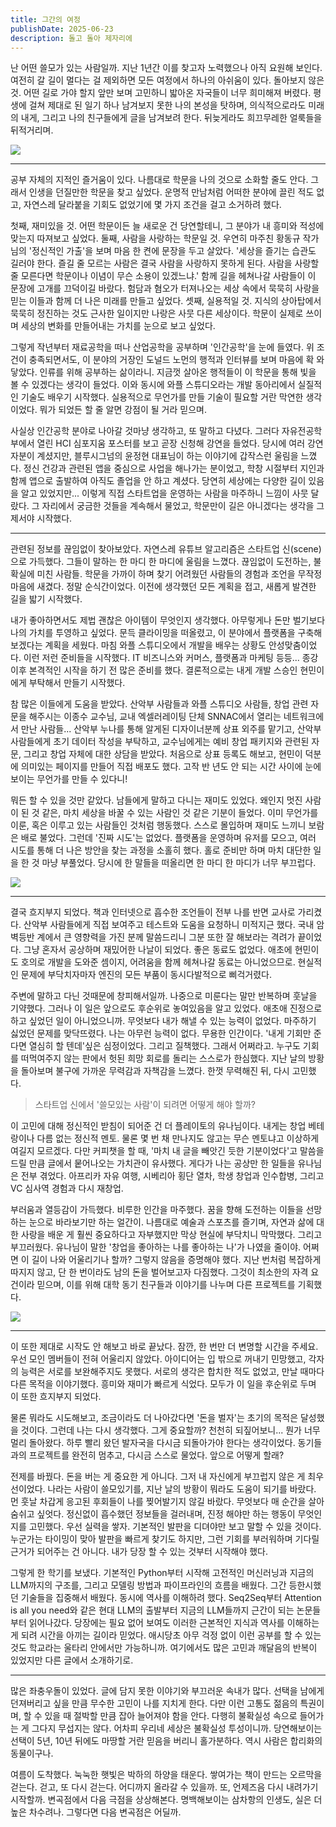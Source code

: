 ```yaml
---
title: 그간의 여정
publishDate: 2025-06-23
description: 돌고 돌아 제자리에
---
```


난 어떤 쓸모가 있는 사람일까. 지난 1년간 이를 찾고자 노력했으나 아직 요원해 보인다. 여전히 갈 길이 멀다는 걸 제외하면 모든 여정에서 하나의 아쉬움이 있다. 돌아보지 않은 것. 어떤 길로 가야 할지 앞만 보며 고민하니 밟아온 자국들이 너무 희미해져 버렸다. 평생에 걸쳐 제대로 된 일기 하나 남겨보지 못한 나의 본성을 탓하며, 의식적으로라도 미래의 내게, 그리고 나의 친구들에게 글을 남겨보려 한다. 뒤늦게라도 희끄무레한 얼룩들을 뒤적거리며.

![](/writing/personal-essay/itinerary/IMG_7444.jpeg)

---

공부 자체의 지적인 즐거움이 있다. 나름대로 학문을 나의 것으로 소화할 줄도 안다. 그래서 인생을 던질만한 학문을 찾고 싶었다. 운명적 만남처럼 어떠한 분야에 끌린 적도 없고, 자연스레 달라붙을 기회도 없었기에 몇 가지 조건을 걸고 소거하려 했다.

첫째, 재미있을 것. 어떤 학문이든 늘 새로운 건 당연할테니, 그 분야가 내 흥미와 적성에 맞는지 따져보고 싶었다. 둘째, 사람을 사랑하는 학문일 것. 우연히 마주친 황동규 작가님의 '정신적인 가출'을 보며 마음 한 켠에 문장을 두고 살았다. '세상을 즐기는 습관도 길러야 한다. 즐길 줄 모르는 사람은 결국 사람을 사랑하지 못하게 된다. 사람을 사랑할 줄 모른다면 학문이나 이념이 무슨 소용이 있겠느냐.' 함께 길을 헤쳐나갈 사람들이 이 문장에 고개를 끄덕이길 바랐다. 험담과 혐오가 터져나오는 세상 속에서 묵묵히 사랑을 믿는 이들과 함께 더 나은 미래를 만들고 싶었다. 셋째, 실용적일 것. 지식의 상아탑에서 묵묵히 정진하는 것도 근사한 일이지만 나랑은 사뭇 다른 세상이다. 학문이 실제로 쓰이며 세상의 변화를 만들어내는 가치를 눈으로 보고 싶었다.

그렇게 작년부터 재료공학을 떠나 산업공학을 공부하며 '인간공학'을 눈에 들였다. 위 조건이 충족되면서도, 이 분야의 거장인 도널드 노먼의 행적과 인터뷰를 보며 마음에 확 와닿았다. 인류를 위해 공부하는 삶이라니. 지금껏 살아온 행적들이 이 학문을 통해 빛을 볼 수 있겠다는 생각이 들었다. 이와 동시에 와플 스튜디오라는 개발 동아리에서 실질적인 기술도 배우기 시작했다. 실용적으로 무언가를 만들 기술이 필요할 거란 막연한 생각이었다. 뭐가 되었든 할 줄 알면 강점이 될 거라 믿으며.

사실상 인간공학 분야로 나아갈 것마냥 생각하고, 또 말하고 다녔다. 그러다 자유전공학부에서 열린 HCI 심포지움 포스터를 보고 곧장 신청해 강연을 들었다. 당시에 여러 강연자분이 계셨지만, 블루시그넘의 윤정현 대표님이 하는 이야기에 갑작스런 울림을 느꼈다. 정신 건강과 관련된 앱을 중심으로 사업을 해나가는 분이었고, 학창 시절부터 지인과 함께 앱으로 출발하여 아직도 졸업을 안 하고 계셨다. 당연히 세상에는 다양한 길이 있음을 알고 있었지만... 이렇게 직접 스타트업을 운영하는 사람을 마주하니 느낌이 사뭇 달랐다. 그 자리에서 궁금한 것들을 계속해서 물었고, 학문만이 길은 아니겠다는 생각을 그제서야 시작했다.

---

관련된 정보를 끊임없이 찾아보았다. 자연스레 유튜브 알고리즘은 스타트업 신(scene)으로 가득했다. 그들이 말하는 한 마디 한 마디에 울림을 느꼈다. 끊임없이 도전하는, 불확실에 미친 사람들. 학문을 가까이 하며 찾기 어려웠던 사람들의 경험과 조언을 무작정 마음에 새겼다. 정말 순식간이었다. 이전에 생각했던 모든 계획을 접고, 새롭게 발견한 길을 밟기 시작했다.

내가 좋아하면서도 제법 괜찮은 아이템이 무엇인지 생각했다. 아무렇게나 돈만 벌기보다 나의 가치를 투영하고 싶었다. 문득 클라이밍을 떠올렸고, 이 분야에서 플랫폼을 구축해보겠다는 계획을 세웠다. 마침 와플 스튜디오에서 개발을 배우는 상황도 안성맞춤이었다. 이런 저런 준비들을 시작했다. IT 비즈니스와 커머스, 플랫폼과 마케팅 등등... 종강 이후 본격적인 시작을 하기 전 많은 준비를 했다. 결론적으로는 내게 개발 스승인 현민이에게 부탁해서 만들기 시작했다.

참 많은 이들에게 도움을 받았다. 산악부 사람들과 와플 스튜디오 사람들, 창업 관련 자문을 해주시는 이종수 교수님, 교내 엑셀러레이팅 단체 SNNAC에서 열리는 네트워크에서 만난 사람들... 산악부 누나를 통해 알게된 디자이너분께 상표 외주를 맡기고, 산악부 사람들에게 초기 데이터 작성을 부탁하고, 교수님에게는 예비 창업 패키지와 관련된 자문, 그리고 창업 자체에 대한 상담을 받았다. 처음으로 상표 등록도 해보고, 현민이 덕분에 의미있는 페이지를 만들어 직접 배포도 했다. 고작 반 년도 안 되는 시간 사이에 눈에 보이는 무언가를 만들 수 있다니!

뭐든 할 수 있을 것만 같았다. 남들에게 말하고 다니는 재미도 있었다. 왜인지 멋진 사람이 된 것 같은, 마치 세상을 바꿀 수 있는 사람인 것 같은 기분이 들었다. 이미 무언가를 이룬, 혹은 이루고 있는 사람들인 것처럼 행동했다. 스스로 몰입하며 재미도 느끼니 보람은 배로 불었다. 그런데 '진짜 시도'는 없었다. 플랫폼을 운영하며 유저를 모으고, 여러 시도를 통해 더 나은 방안을 찾는 과정을 소홀히 했다. 홀로 준비만 하며 마치 대단한 일을 한 것 마냥 부풀었다. 당시에 한 말들을 떠올리면 한 마디 한 마디가 너무 부끄럽다.

![](/writing/personal-essay/itinerary/IMG_7974.jpeg)

---

결국 흐지부지 되었다. 책과 인터넷으로 흡수한 조언들이 전부 나를 반면 교사로 가리켰다. 산악부 사람들에게 직접 보여주고 테스트와 도움을 요청하니 미적지근 했다. 국내 암벽등반 계에서 큰 영향력을 가진 분께 말씀드리니 그분 또한 잘 해보라는 격려가 끝이었다. 그냥 혼자서 공상하며 재밌어한 나날이 되었다. 좋은 동료도 없었다. 애초에 현민이도 호의로 개발을 도와준 셈이지, 어려움을 함께 헤쳐나갈 동료는 아니었으므로. 현실적인 문제에 부닥치자마자 엔진의 모든 부품이 동시다발적으로 삐걱거렸다.

주변에 말하고 다닌 것때문에 창피해서일까. 나중으로 미룬다는 말만 반복하며 훗날을 기약했다. 그러나 이 일은 앞으로도 후순위로 놓여있음을 알고 있었다. 애초애 진정으로 하고 싶었던 일이 아니었으니까. 무엇보다 내가 해낼 수 있는 능력이 없었다. 마주하기 싫었던 문제를 맞닥뜨렸다. 나는 아무런 능력이 없다. 무용한 인간이다. '내게 기회만 준다면 열심히 할 텐데'싶은 심정이었다. 그리고 질책했다. 그래서 어쩌라고. 누구도 기회를 떠먹여주지 않는 판에서 헛된 희망 회로를 돌리는 스스로가 한심했다. 지난 날의 방황을 돌아보며 불구에 가까운 무력감과 자책감을 느꼈다. 한껏 무력해진 뒤, 다시 고민했다.

> 스타트업 신에서 '쓸모있는 사람'이 되려면 어떻게 해야 할까?

이 고민에 대해 정신적인 받침이 되어준 건 더 플레이토의 유나님이다. 내게는 창업 베테랑이나 다름 없는 정신적 멘토. 물론 몇 번 채 만나지도 않고는 무슨 멘토냐고 이상하게 여길지 모르겠다. 다만 커피챗을 할 때, '마치 내 글을 빼앗긴 듯한 기분이었다'고 말씀을 드릴 만큼 글에서 뭍어나오는 가치관이 유사했다. 게다가 나는 공상만 한 일들을 유나님은 전부 겪었다. 아프리카 자유 여행, 시베리아 횡단 열차, 학생 창업과 인수합병, 그리고 VC 심사역 경험과 다시 재창업.

부러움과 열등감이 가득했다. 비루한 인간을 마주했다. 꿈을 향해 도전하는 이들을 선망하는 눈으로 바라보기만 하는 얼간이. 나름대로 예술과 스포츠를 즐기며, 자연과 삶에 대한 사랑을 배운 게 훨씬 중요하다고 자부했지만 막상 현실에 부닥치니 막막했다. 그리고 부끄러웠다. 유나님이 말한 '창업을 좋아하는 나를 좋아하는 나'가 나였을 줄이야. 어쩌면 이 길이 나와 어울리기나 할까? 그렇지 않음을 증명해야 했다. 지난 번처럼 복잡하게 따지지 않고, 단 한 번이라도 남의 돈을 벌어보고자 다짐했다. 그것이 최소한의 자격 요건이라 믿으며, 이를 위해 대학 동기 친구들과 이야기를 나누며 다른 프로젝트를 기획했다.

![](/writing/personal-essay/itinerary/IMG_8027.jpeg)

---

이 또한 제대로 시작도 안 해보고 바로 끝났다. 잠깐, 한 번만 더 변명할 시간을 주세요. 우선 모인 멤버들이 전혀 어울리지 않았다. 아이디어는 입 밖으로 꺼내기 민망했고, 각자의 능력은 서로를 보완해주지도 못했다. 서로의 생각은 합치한 적도 없었고, 만날 때마다 다른 목적을 이야기했다. 흥미와 재미가 빠르게 식었다. 모두가 이 일을 후순위로 두며 이 또한 흐지부지 되었다.

물론 뭐라도 시도해보고, 조금이라도 더 나아갔다면 '돈을 벌자'는 초기의 목적은 달성했을 것이다. 그런데 나는 다시 생각했다. 그게 중요할까? 천천히 되짚어보니... 뭔가 너무 멀리 돌아왔다. 하루 빨리 왔던 발자국을 다시금 되돌아가야 한다는 생각이었다. 동기들과의 프로젝트를 완전히 멈추고, 다시금 스스로 물었다. 앞으로 어떻게 할래?

전제를 바꿨다. 돈을 버는 게 중요한 게 아니다. 그저 내 자신에게 부끄럽지 않은 게 최우선이었다. 나라는 사람이 쓸모있기를, 지난 날의 방황이 뭐라도 도움이 되기를 바랐다. 먼 훗날 차갑게 응고된 후회들이 나를 찢어발기지 않길 바랐다. 무엇보다 매 순간을 살아 숨쉬고 싶엇다. 정신없이 흡수했던 정보들을 걸러내며, 진정 해야만 하는 행동이 무엇인지를 고민했다. 우선 실력을 쌓자. 기본적인 발판을 디뎌야만 보고 말할 수 있을 것이다. 누군가는 타이밍이 맞아 발판을 빠르게 찾기도 하지만, 그런 기회를 부러워하며 기다릴 근거가 되어주는 건 아니다. 내가 당장 할 수 있는 것부터 시작해야 했다.

그렇게 한 학기를 보냈다. 기본적인 Python부터 시작해 고전적인 머신러닝과 지금의 LLM까지의 구조를, 그리고 모델링 방법과 파이프라인의 흐름을 배웠다. 그간 등한시했던 기술들을 집중해서 배웠다. 동시에 역사를 이해하려 했다. Seq2Seq부터 Attention is all you need와 같은 현대 LLM의 출발부터 지금의 LLM들까지 근간이 되는 논문들부터 읽어나갔다. 당장에는 필요 없어 보여도 이러한 근본적인 지식과 역사를 이해하는 게 되려 시간을 아끼는 길이라 믿었다. 애시당초 아무 걱정 없이 이런 공부를 할 수 있는 것도 학교라는 울타리 안에서만 가능하니까. 여기에서도 많은 고민과 깨달음의 반복이 있었지만 다른 글에서 소개하기로.

---

많은 좌충우돌이 있었다. 글에 담지 못한 이야기와 부끄러운 속내가 많다. 선택을 남에게 던져버리고 싶을 만큼 무수한 고민이 나를 지치게 한다. 다만 이런 고통도 젊음의 특권이며, 할 수 있을 때 절박할 만큼 잡아 늘어져야 함을 안다. 다행히 불확실성 속으로 들어가는 게 그다지 무섭지는 않다. 어차피 우리네 세상은 불확실성 투성이니까. 당연해보이는 선택이 5년, 10년 뒤에도 마땅할 거란 믿음을 버리니 홀가분하다. 역시 사람은 합리화의 동물이구나.

여름이 도착했다. 눅눅한 햇빛은 박하의 하양을 태운다. 쌓여가는 책이 만드는 오르막을 걷는다. 걷고, 또 다시 걷는다. 어디까지 올라갈 수 있을까. 또, 언제즈음 다시 내려가기 시작할까. 변곡점에서 다음 극점을 상상해본다. 명백해보이는 삼차항의 인생도, 실은 더 높은 차수려나. 그렇다면 다음 변곡점은 어딜까.
